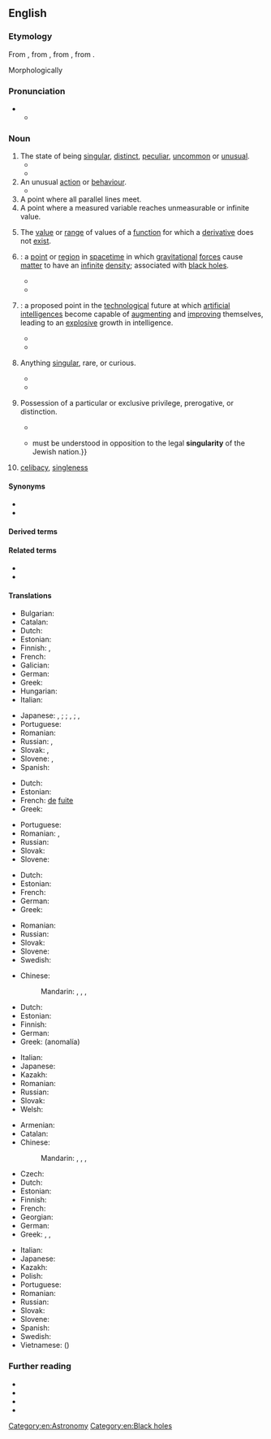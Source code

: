{{also|Singularity}}
==English==

===Etymology===
From {{inh|en|enm|singularite}}, from {{der|en|fro|singularité}}, from {{der|en|LL.|singulāritās||singleness}}, from {{der|en|la|singulāris||single}}.

Morphologically {{suffix|en|singular|ity|nocat=1}}

===Pronunciation===
* {{IPA|en|/ˌsɪŋɡjəˈlæɹətɪ/}}
** {{audio|en|LL-Q1860 (eng)-Vealhurl-singularity.wav|Audio (UK)}}

===Noun===
{{en-noun|~}}

# The state of being [[singular]], [[distinct]], [[peculiar]], [[uncommon]] or [[unusual]].
#* {{quote-book|en|year=1718|author={{w|Joseph Addison}}|title=Remarks on several parts of Italy, &c. in the years 1701, 1702, 1703|url=https://books.google.com/books?id=4ztCAQAAMAAJ&pg=PA499&dq=little+figure+singularity&hl=en&newbks=1&newbks_redir=0&sa=X&ved=2ahUKEwjgivWE9cvlAhXyQd8KHUuJBVkQ6AEwAXoECAUQAg#v=onepage&q=little%20figure%20singularity&f=false|text=I took notice of this little figure for the '''singularity''' of the instrument.}}
#* {{quote-book|en|year=a. 1618|year_published=1650|author={{w|Sir Walter Raleigh}}|title=The Marrow of Historie, Or, an Epitome of All Historical Passages from the Creation, to the End of the Last Macedonian War|url=https://books.google.com/books?id=Muc8u-ntE3kC&pg=PA40&dq=pliny%20addeth&hl=en&newbks=1&newbks_redir=0&sa=X&ved=2ahUKEwixqJm08MvlAhUEh-AKHc59AXUQ6AEwAXoECAEQAg#v=onepage&q=pliny%20addeth&f=false|text=Pliny addeth this '''ſingularity''' to the Indian ſoil, that it is without weeds, that the second year the very falling down of the seeds yieldeth corn.}}
# An unusual [[action]] or [[behaviour]].
#* {{quote-book|en|year=1834|author={{w|Letitia Elizabeth Landon}}|title=Francesca Carrara|volume=2|page=115|text="Do you know," said she to Guido one morning, when, after asking her to sing, the Englishman had left the room in the very middle of her song, "that I have taken a fancy into my head, which quite accounts for Mr. Arden's '''singularities''': it is, that I am like some one whom he loved and lost in early youth; and though the loss is dreadful, the love is yet pleasant to remember."}}
# A point where all parallel lines meet.
# A point where a measured variable reaches unmeasurable or infinite value.
# {{lb|en|mathematics}} The [[value]] or [[range]] of values of a [[function]] for which a [[derivative]] does not [[exist]].
# {{lb|en|physics}} {{ellipsis of|en|gravitational singularity}}: a [[point]] or [[region]] in [[spacetime]] in which [[gravitational]] [[force]]s cause [[matter]] to have an [[infinite]] [[density]]; associated with [[black hole]]s.
#* {{quote-book|en|author=Stephen Hawking|authorlink=Stephen Hawking|title={{w|A Brief History of Time}}|year=1988|publisher=Bantam|page=88|isbn=0-553-34614-8|pageurl=https://archive.org/details/briefhistoryofti0000hawk/page/88/mode/1up|isbn=978-1-4090-9236-0|passage=At this '''singularity''' the laws of science and our ability to predict the future would break down. However, any observer who remained outside the black hole would not be affected by this failure of predictability, because neither light nor any other signal could reach him from the '''singularity'''.}}
#* {{quote-book|en|author=Jean-Pierre Luminet|title=Black Holes|year=1992|publisher=Cambridge University Press|page=135|pageurl=https://books.google.com/books?id=WRexJODPq5AC&pg=PA135&dq=%22singularity%22+black+hole&hl=&cd=14&source=gbs_api#v=onepage&q=%22singularity%22%20black%20hole&f=false|isbn=978-0-521-40906-3|passage=Consequently the interior of a black hole is empty, with a '''singularity''' at the centre.}}
# {{lb|en|sometimes|capitalized}} {{ellipsis of|en|technological singularity}}: a proposed point in the [[technological]] future at which [[artificial intelligence]]s become capable of [[augment]]ing and [[improve|improving]] themselves, leading to an [[explosive]] growth in intelligence.
#: {{syn|en|technological singularity|Kurzweil singularity|Singularity}}
#* {{quote-journal|en|author=Rob Walker|title=Cyberspace When You’re Dead|work=The New York Times|date=2011-01-05|url=https://www.nytimes.com/2011/01/09/magazine/09Immortality-t.html|issn=0362-4331|brackets=on|passage=[Vernor] Vinge was among those (along with, notably, Ray Kurzweil) to discuss the transformation of humans by technology, coming in a matter of decades, referred to as “the '''singularity'''.”}}
#* {{quote-journal|en|author=John Markoff|title=When Is the Singularity? Probably Not in Your Lifetime|work=The New York Times|date=2016-04-07|url=https://www.nytimes.com/2016/04/07/science/artificial-intelligence-when-is-the-singularity.html|issn=0362-4331|passage=The notion of the '''Singularity''' is predicated on Moore’s Law, the 1965 observation by the Intel co-founder Gordon Moore, that the number of transistors that can be etched onto a sliver of silicon doubles at roughly two year intervals.}}
# {{lb|en|obsolete}} Anything [[singular]], rare, or curious.
#* {{RQ:Shakespeare Winter's Tale|act=V|scene=iii|page=302|passage=Your Gallerie / Haue we paſs'd through, not without much content / In many '''ſingularities''';}}
#* {{quote-book|en|year=1938|author=Norman Lindsay|authorlink=Norman Lindsay|title=Age of Consent|publisher=Ure Smith|location=Sydney|year_published=1962|page=89|text=He was badgered in that witness-box for an hour. By a distracting repetition of cross-examination he was forced to confess that he had seen and spoken to a human biped in broad daylight, yet could not recollect one '''singularity''' to distinguish this phantom from the flat mass of humanity.}}
# {{lb|en|obsolete}} Possession of a particular or exclusive privilege, prerogative, or distinction.
#* {{quote-book|en|year=1594|author={{w|Richard Hooker}}|title=Of the Lawes of Ecclesiastical Politie|section=book 2|url=https://books.google.com/books?id=jwVBAQAAMAAJ&pg=PA266&dq=%22ungodly+title%22&source=bl&ots=8BSHt0621F&sig=ACfU3U0il74AkWQsd1ZIpL6yIuFHB0Yixw&hl=en&sa=X&ved=2ahUKEwjb1d7_68vlAhXwnuAKHSwNDXQQ6AEwBHoECAkQAQ#v=onepage&q=%22ungodly%20title%22&f=false|text=St. Gregory, being himself a Bishop of Rome, and writing against the title of ''Universal Bishop'', saith thus, "None of all my predecessors ever consented to use this ungodly title; no bishop of Rome ever took upon him this name of '''singularity'''."}}
#* {{quote-book|en|year=1659|author=[[w:John Pearson (bishop)|Bishop John Pearson]]|title=An Exposition of the Creed|url=https://books.google.com/books?id=cRY2AQAAMAAJ&pg=PA445&q=opposition+singularity&hl=en&newbks=1&newbks_redir=0&sa=X&ved=2ahUKEwi28pDk7svlAhWsd98KHQMaBu8Q6AEwAHoECAAQAg#v=onepage&q=opposition%20singularity&f=false|text=Catholicism {{...}} must be understood in opposition to the legal '''singularity''' of the Jewish nation.}}
# {{lb|en|obsolete}} {{rfv-sense|en}} [[celibacy]], [[singleness]]
#: {{rfquotek|en|Jeremy Taylor}}

====Synonyms====
{{checksense|en}}
* {{l|en|centrohub}}
* {{l|en|monosemy}}

====Derived terms====
{{der4|en|Kurzweil singularity|cosmic singularity|equisingularity|gravitational singularity|multisingularity|naked singularity|nonsingularity|polysingularity|post-singularity|postsingularity|ring singularity|Singularitarian|Singularitarianism|technological singularity}}

====Related terms====
* {{l|en|single}}
* {{l|en|singular}}

====Translations====
{{trans-top|peculiar state or occurrence}}
* Bulgarian: {{t+|bg|странност}}
* Catalan: {{t|ca|singularitat|f}}
* Dutch: {{t+|nl|bijzonderheid|f}}
* Estonian: {{t+|et|singulaarsus}}
* Finnish: {{t+|fi|erikoisuus}}, {{t+|fi|omituisuus}}
* French: {{t+|fr|singularité|f}}
* Galician: {{t+|gl|singularidade|f}}
* German: {{t+|de|Eigenheit|f}}
* Greek: {{t+|el|ιδιομορφία|f}}
* Hungarian: {{t+|hu|szingularitás}}
* Italian: {{t+|it|singolarità|f}}
{{trans-mid}}
* Japanese: {{t|ja|単独性|tr=たんどくせい, tandokusē}} {{q|singular}}, {{t|ja|単一性|tr=たんいつせい, tan'itsusē}};  {{t|ja|特異性|tr=とくいせい, tokuisē}} {{q|uncommon}}; {{t+|ja|奇妙|tr=きみょう, kimyō}} {{q|odd}}, {{t+|ja|風変わり|tr=ふがわり, fūgawari}};  {{t+|ja|非凡|tr=ひぼん, hibon}} {{q|supremely rare}}, {{t|ja|希有|tr=けうkeu}}
* Portuguese: {{t|pt|singularidade|f}}
* Romanian: {{t+|ro|singularitate|f}}
* Russian: {{t+|ru|своеобра́зие|n}}, {{t+|ru|самобы́тность|f}}
* Slovak: {{t|sk|singularita}}, {{t|sk|jedinečnosť}}
* Slovene: {{t|sl|drugačnost|f}}, {{t|sl|samosvojost|f}}
* Spanish: {{t+|es|singularidad|f}}
{{trans-bottom}}

{{trans-top|point where all lines meet}}
* Dutch: {{t+|nl|vluchtpunt|n}}
* Estonian: {{t+|et|singulaarsus}}
* French: {{t+|fr|point|m}} [[de]] [[fuite]]
* Greek: {{t|el|πλημνοσημείο}}
{{trans-mid}}
* Portuguese: {{t|pt|singularidade|f}}
* Romanian: {{t|ro|punct de întâlnire|n}}, {{t|ro|punct comun|n}}
* Russian: {{t|ru|особая точка|f}}
* Slovak: {{t|sk|singularita}}
* Slovene: {{t|sl|singularnost|f}}
{{trans-bottom}}

{{trans-top|point where infinite value is reached}}
* Dutch: {{t+|nl|singulariteit|f}}
* Estonian: {{t+|et|singulaarsus}}
* French: {{t+|fr|singularité|f}}
* German: {{t+|de|Singularität|f}}
* Greek: {{t+|el|μονοσημία}}
{{trans-mid}}
* Romanian: {{t+|ro|singularitate|f}}
* Russian: {{t|ru|особая точка|f}}
* Slovak: {{t|sk|singularita}}
* Slovene: {{t|sl|singularnost|f}}
* Swedish: {{t+|sv|singularitet|c}}
{{trans-bottom}}

{{trans-top|mathematics: value for which a derivative does not exist}}
* Chinese:
*: Mandarin: {{t|zh|奇異點}}, {{t|zh|奇异点|tr=qíyìdiǎn}}, {{t+|zh|奇點}}, {{t+|zh|奇点|tr=qídiǎn}}
* Dutch: {{t+|nl|singulariteit|f}}
* Estonian: {{t+|et|singulaarsus}}
* Finnish: {{t|fi|erikoispiste}}
* German: {{t+|de|Singularität|f}}
* Greek: {{t+|el|ανωμαλία|f}} (anomalía)
{{trans-mid}}
* Italian: {{t+|it|singolarità|f}}
* Japanese: {{t|ja|特異点|tr=とくいてん, tokuiten}}
* Kazakh: {{t|kk|сингулярлық}}
* Romanian: {{t+|ro|singularitate|f}}
* Russian: {{t+|ru|сингуля́рность|f}}
* Slovak: {{t|sk|singularita}}
* Welsh: {{t|cy|hynodyn|m}}
{{trans-bottom}}

{{trans-top|physics: point of infinite density}}
* Armenian: {{t|hy|սինգուլյարություն}}
* Catalan: {{t|ca|singularitat|f}}
* Chinese:
*: Mandarin: {{t|zh|奇異點}}, {{t|zh|奇异点|tr=qíyìdiǎn}}, {{t+|zh|奇點}}, {{t+|zh|奇点|tr=qídiǎn}}
* Czech: {{t|cs|singularita|f}}
* Dutch: {{t+|nl|singulariteit|f}}
* Estonian: {{t+|et|singulaarsus}}
* Finnish: {{t+|fi|singulariteetti}}
* French: {{t+|fr|singularité|f}}
* Georgian: {{t|ka|სინგულარობა}}
* German: {{t+|de|Singularität|f}}
* Greek: {{t|el|απειροπλήμνη}}, {{t+|el|μονοσημία}}, {{t+|el|ανωμαλία|f}}
{{trans-mid}}
* Italian: {{t+|it|singolarità|f}}
* Japanese: {{t|ja|特異点|tr=とくいてん, tokuiten}}
* Kazakh: {{t|kk|сингулярлық}}
* Polish: {{t+|pl|osobliwość|f}}
* Portuguese: {{t|pt|singularidade|f}}
* Romanian: {{t+|ro|singularitate|f}}
* Russian: {{t+|ru|сингуля́рность|f}}
* Slovak: {{t|sk|singularita}}
* Slovene: {{t|sl|singularnost|f}}
* Spanish: {{t+|es|singularidad|f}}
* Swedish: {{t+|sv|singularitet|c}}
* Vietnamese: {{t|vi|điểm kì dị}} ({{t|vi|[[點]][[奇異]]}})
{{trans-bottom}}

===Further reading===
* {{pedia}}
* {{R:Webster 1913}}
* {{R:Century 1911}}
* {{R:OneLook}}

[[Category:en:Astronomy]]
[[Category:en:Black holes]]